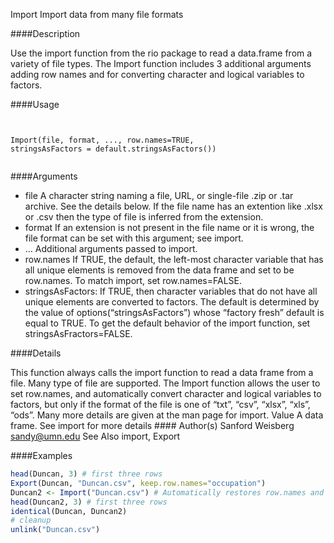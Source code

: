 Import Import data from many file formats

####Description

Use the import function from the rio package to read a data.frame from a variety of file types. The
Import function includes 3 additional arguments adding row names and for converting character
and logical variables to factors.

####Usage
<pre><code>

Import(file, format, ..., row.names=TRUE,
stringsAsFactors = default.stringsAsFactors())

</code></pre>

####Arguments

* file A character string naming a file, URL, or single-file .zip or .tar archive. See the details below. If the file name has an extention like .xlsx or .csv then the type
of file is inferred from the extension.
* format If an extension is not present in the file name or it is wrong, the file format can be set with this argument; see import.
* ... Additional arguments passed to import.
* row.names If TRUE, the default, the left-most character variable that has all unique elements
is removed from the data frame and set to be row.names. To match import, set
row.names=FALSE.
* stringsAsFactors:  If TRUE, then character variables that do not have all unique elements are converted to factors. The default is determined by the value of options("stringsAsFactors")
whose "factory fresh" default is equal to TRUE. To get the default behavior of the import function, set stringsAsFractors=FALSE.


####Details

This function always calls the import function to read a data frame from a file. Many type of
file are supported. The Import function allows the user to set row.names, and automatically
convert character and logical variables to factors, but only if the format of the file is one of
"txt", "csv", "xlsx", "xls", "ods". Many more details are given at the man page for
import.
Value
A data frame. See import for more details
#### Author(s)
Sanford Weisberg <sandy@umn.edu>
See Also
import, Export

####Examples

```r

head(Duncan, 3) # first three rows
Export(Duncan, "Duncan.csv", keep.row.names="occupation")
Duncan2 <- Import("Duncan.csv") # Automatically restores row.names and factors
head(Duncan2, 3) # first three rows
identical(Duncan, Duncan2)
# cleanup
unlink("Duncan.csv")

```
